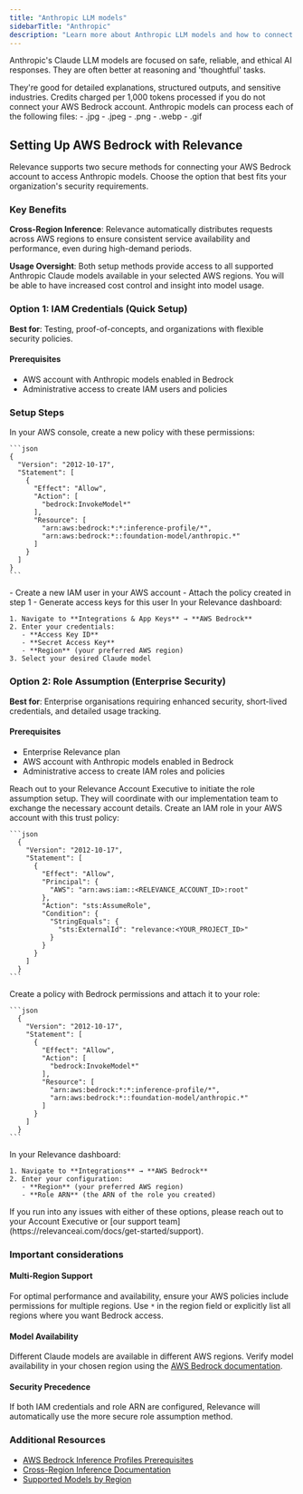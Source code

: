 ```yaml
---
title: "Anthropic LLM models"
sidebarTitle: "Anthropic"
description: "Learn more about Anthropic LLM models and how to connect your AWS Bedrock account to access Anthropic models"
---
```


Anthropic's Claude LLM models are focused on safe, reliable, and ethical AI responses. They are often better at reasoning and 'thoughtful' tasks.

<AccordionGroup>
  <Accordion title="What are they good for?">
    They're good for detailed explanations, structured outputs, and sensitive industries.
  </Accordion>
  <Accordion title="How much do they cost?">
    Credits charged per 1,000 tokens processed if you do not connect your AWS Bedrock account.
  </Accordion>
  <Accordion title="What native files can they process?">
    Anthropic models can process each of the following files:
    - .jpg
    - .jpeg
    - .png
    - .webp
    - .gif
  </Accordion>
</AccordionGroup>

## Setting Up AWS Bedrock with Relevance

Relevance supports two secure methods for connecting your AWS Bedrock account to access Anthropic models. Choose the option that best fits your organization's security requirements.

### Key Benefits

**Cross-Region Inference**: Relevance automatically distributes requests across AWS regions to ensure consistent service availability and performance, even during high-demand periods.

**Usage Oversight**: Both setup methods provide access to all supported Anthropic Claude models available in your selected AWS regions. You will be able to have increased cost control and insight into model usage.

### Option 1: IAM Credentials (Quick Setup)

**Best for**: Testing, proof-of-concepts, and organizations with flexible security policies.

#### Prerequisites

- AWS account with Anthropic models enabled in Bedrock
- Administrative access to create IAM users and policies

### Setup Steps

<Steps>
  <Step title="1. Create IAM Policy">
    In your AWS console, create a new policy with these permissions:

    ```json
    {
      "Version": "2012-10-17",
      "Statement": [
        {
          "Effect": "Allow",
          "Action": [
            "bedrock:InvokeModel*"
          ],
          "Resource": [
            "arn:aws:bedrock:*:*:inference-profile/*",
            "arn:aws:bedrock:*::foundation-model/anthropic.*"
          ]
        }
      ]
    }
    ```
  </Step>
  <Step title="2. Create IAM user">
    - Create a new IAM user in your AWS account
    - Attach the policy created in step 1
    - Generate access keys for this user
  </Step>
  <Step title="3. Configure Relevance">
    In your Relevance dashboard:

    1. Navigate to **Integrations & App Keys** → **AWS Bedrock**
    2. Enter your credentials:
       - **Access Key ID**
       - **Secret Access Key**
       - **Region** (your preferred AWS region)
    3. Select your desired Claude model
  </Step>
</Steps>

### Option 2: Role Assumption (Enterprise Security)

**Best for**: Enterprise organisations requiring enhanced security, short-lived credentials, and detailed usage tracking.

#### Prerequisites

- Enterprise Relevance plan
- AWS account with Anthropic models enabled in Bedrock
- Administrative access to create IAM roles and policies

<Steps>
  <Step title="1. Contact your account team">
    Reach out to your Relevance Account Executive to initiate the role assumption setup. They will coordinate with our implementation team to exchange the necessary account details.
  </Step>
  <Step title="2. Create AWS role">
    Create an IAM role in your AWS account with this trust policy:

    ```json
      {
        "Version": "2012-10-17",
        "Statement": [
          {
            "Effect": "Allow",
            "Principal": {
              "AWS": "arn:aws:iam::<RELEVANCE_ACCOUNT_ID>:root"
            },
            "Action": "sts:AssumeRole",
            "Condition": {
              "StringEquals": {
                "sts:ExternalId": "relevance:<YOUR_PROJECT_ID>"
              }
            }
          }
        ]
      }
    ```
  </Step>
  <Step title="3. Create and attach permissions policy">
    Create a policy with Bedrock permissions and attach it to your role:

    ```json
      {
        "Version": "2012-10-17",
        "Statement": [
          {
            "Effect": "Allow",
            "Action": [
              "bedrock:InvokeModel*"
            ],
            "Resource": [
              "arn:aws:bedrock:*:*:inference-profile/*",
              "arn:aws:bedrock:*::foundation-model/anthropic.*"
            ]
          }
        ]
      }
    ```
  </Step>
  <Step title="4. Configure Relevance">
    In your Relevance dashboard:

    1. Navigate to **Integrations** → **AWS Bedrock**
    2. Enter your configuration:
       - **Region** (your preferred AWS region)
       - **Role ARN** (the ARN of the role you created)
  </Step>
</Steps>

<Note>
  If you run into any issues with either of these options, please reach out to your Account Executive or [our support team](https://relevanceai.com/docs/get-started/support).
</Note>

### Important considerations

#### Multi-Region Support

For optimal performance and availability, ensure your AWS policies include permissions for multiple regions. Use `*` in the region field or explicitly list all regions where you want Bedrock access.

#### Model Availability

Different Claude models are available in different AWS regions. Verify model availability in your chosen region using the [AWS Bedrock documentation](https://docs.aws.amazon.com/bedrock/latest/userguide/models-supported.html).

#### Security Precedence

If both IAM credentials and role ARN are configured, Relevance will automatically use the more secure role assumption method.

### Additional Resources

- [AWS Bedrock Inference Profiles Prerequisites](https://docs.aws.amazon.com/bedrock/latest/userguide/inference-profiles-prereq.html)
- [Cross-Region Inference Documentation](https://docs.aws.amazon.com/bedrock/latest/userguide/cross-region-inference.html)
- [Supported Models by Region](https://docs.aws.amazon.com/bedrock/latest/userguide/models-supported.html)